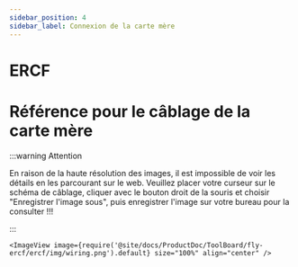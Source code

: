 ```yaml
---
sidebar_position: 4
sidebar_label: Connexion de la carte mère
---
```


# ERCF

# Référence pour le câblage de la carte mère

:::warning Attention

En raison de la haute résolution des images, il est impossible de voir les détails en les parcourant sur le web. Veuillez placer votre curseur sur le schéma de câblage, cliquer avec le bouton droit de la souris et choisir "Enregistrer l'image sous", puis enregistrer l'image sur votre bureau pour la consulter !!!

:::

    <ImageView image={require('@site/docs/ProductDoc/ToolBoard/fly-ercf/ercf/img/wiring.png').default} size="100%" align="center" />